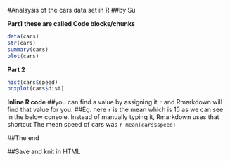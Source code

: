 #Analsysis of the cars data set in R
##by Su

**Part1**
**these are called Code blocks/chunks**


```r
data(cars)
str(cars)
summary(cars)
plot(cars)
```

**Part 2**
```r
hist(cars$speed)
boxplot(cars$dist)
```

**Inline R code**
##you can find a value by assigning it `r` and Rmarkdown will find that value for you. 
##Eg. here `r` is the mean which is 15 as we can see in the below console. Instead of manually typing it, Rmarkdown uses that shortcut
The mean speed of cars was `r mean(cars$speed)`


##The end

##Save and knit in HTML